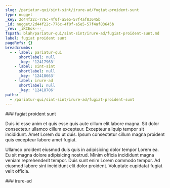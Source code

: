 ```yaml
---
slug: /pariatur-qui/sint-sint/irure-ad/fugiat-proident-sunt
type: nugget
_key: 2d44f22c-776c-4f0f-a5e5-57f4af83645b
_id: nugget/2d44f22c-776c-4f0f-a5e5-57f4af83645b
_rev: _iKCEok---_
fspath: blah/pariatur-qui/sint-sint/irure-ad/fugiat-proident-sunt.md
label: fugiat proident sunt
pageRefs: {}
breadcrumbs:
  - - label: pariatur-qui
      shortlabel: null
      _key: '12417963'
    - label: sint-sint
      shortlabel: null
      _key: '12418663'
    - label: irure-ad
      shortlabel: null
      _key: '12418706'
paths:
  - /pariatur-qui/sint-sint/irure-ad/fugiat-proident-sunt
---
```


<NuggetArea>
<Nugget slug="/pariatur-qui/sint-sint/irure-ad/fugiat-proident-sunt" type="nugget" _key="2d44f22c-776c-4f0f-a5e5-57f4af83645b" _id="nugget/2d44f22c-776c-4f0f-a5e5-57f4af83645b" _rev="_iKCEok---_" fspath="blah/pariatur-qui/sint-sint/irure-ad/fugiat-proident-sunt.md" label="fugiat proident sunt" paths="/pariatur-qui/sint-sint/irure-ad/fugiat-proident-sunt">
<NuggetBody>
### fugiat proident sunt

Duis id esse anim et quis esse quis aute cillum elit labore magna. Sit dolor consectetur ullamco cillum excepteur. Excepteur aliquip tempor sit incididunt. Amet Lorem do ut duis. Ipsum consectetur cillum magna proident quis excepteur labore amet fugiat.

Ullamco proident eiusmod duis quis in adipisicing dolor tempor Lorem ea. Eu sit magna dolore adipisicing nostrud. Minim officia incididunt magna veniam reprehenderit tempor. Duis sunt enim Lorem commodo tempor. Ad eiusmod labore sint incididunt elit dolor proident. Voluptate cupidatat fugiat velit officia.

</NuggetBody>
<Breadcrumbs>
<Crumbs>
<Crumb _key="12417963" label="pariatur-qui" /><Crumb _key="12418663" label="sint-sint" /><Crumb _key="12418706" label="irure-ad" />
</Crumbs>
</Breadcrumbs>
</Nugget>

<NuggetsInbound>
</NuggetsInbound>
<NuggetsOutbound>
</NuggetsOutbound>
</NuggetArea>
<PassagesInbound>
<Passage direction="inbound" type="passage" _key="12418706" _id="passage/12418706" _rev="_iKCEoj6---" label="irure-ad" passage="irure-ad" fspath="blah/pariatur-qui/sint-sint/irure-ad" paths="/pariatur-qui/sint-sint/irure-ad" slug="/pariatur-qui/sint-sint/irure-ad">
<NuggetBody>
### irure-ad

</NuggetBody>
<Breadcrumbs>
<Crumbs>
<Crumb _key="12417963" label="pariatur-qui" /><Crumb _key="12418663" label="sint-sint" />
</Crumbs>
</Breadcrumbs>
</Passage>

</PassagesInbound>
<PassagesOutbound>
</PassagesOutbound>